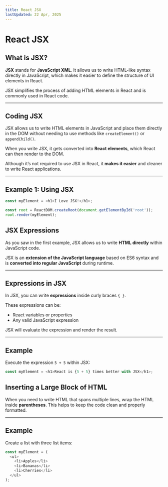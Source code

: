 ---
title: React JSX
lastUpdated: 22 Apr, 2025
---

# React JSX

## What is JSX?

**JSX** stands for **JavaScript XML**. It allows us to write HTML-like syntax directly in JavaScript, which makes it easier to define the structure of UI elements in React.

JSX simplifies the process of adding HTML elements in React and is commonly used in React code.

---

## Coding JSX

JSX allows us to write HTML elements in JavaScript and place them directly in the DOM without needing to use methods like `createElement()` or `appendChild()`.

When you write JSX, it gets converted into **React elements**, which React can then render to the DOM.

Although it’s not required to use JSX in React, it **makes it easier** and cleaner to write React applications.

---

## Example 1: Using JSX

```js
const myElement = <h1>I Love JSX!</h1>;

const root = ReactDOM.createRoot(document.getElementById('root'));
root.render(myElement);
```

## JSX Expressions

As you saw in the first example, JSX allows us to write **HTML directly** within JavaScript code. 

JSX is an **extension of the JavaScript language** based on ES6 syntax and is **converted into regular JavaScript** during runtime.

---

## Expressions in JSX

In JSX, you can write **expressions** inside curly braces `{ }`. 

These expressions can be:

- React variables or properties
- Any valid JavaScript expression

JSX will evaluate the expression and render the result.

---

## Example

Execute the expression `5 + 5` within JSX:

```js
const myElement = <h1>React is {5 + 5} times better with JSX</h1>;
```

## Inserting a Large Block of HTML

When you need to write HTML that spans multiple lines, wrap the HTML inside **parentheses**. This helps to keep the code clean and properly formatted.

---

## Example

Create a list with three list items:

```js
const myElement = (
  <ul>
    <li>Apples</li>
    <li>Bananas</li>
    <li>Cherries</li>
  </ul>
);
```